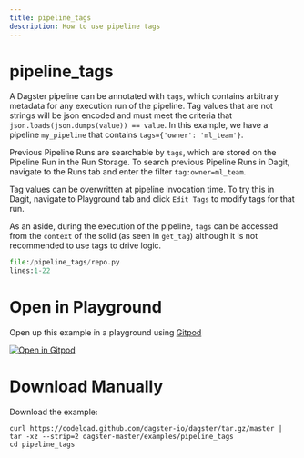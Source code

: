```yaml
---
title: pipeline_tags
description: How to use pipeline tags
---
```


# pipeline_tags

A Dagster pipeline can be annotated with `tags`, which contains arbitrary metadata for any
execution run of the pipeline. Tag values that are not strings will be json encoded and must meet
the criteria that `json.loads(json.dumps(value)) == value`. In this example, we have a pipeline
`my_pipeline` that contains `tags={'owner': 'ml_team'}`.

Previous Pipeline Runs are searchable by `tags`, which are stored on the Pipeline Run in the
Run Storage. To search previous Pipeline Runs in Dagit, navigate to the Runs tab and enter the
filter `tag:owner=ml_team`.

Tag values can be overwritten at pipeline invocation time. To try this in Dagit, navigate to
Playground tab and click `Edit Tags` to modify tags for that run.

As an aside, during the execution of the pipeline, `tags` can be accessed from the `context`
of the solid (as seen in `get_tag`) although it is not recommended to use tags to drive logic.

```python literalinclude caption=repo.py
file:/pipeline_tags/repo.py
lines:1-22
```

# Open in Playground

Open up this example in a playground using [Gitpod](https://gitpod.io)

[![Open in Gitpod](https://gitpod.io/button/open-in-gitpod.svg)](https://gitpod.io/#EXAMPLE=pipeline_tags/https://github.com/dagster-io/dagster)

# Download Manually

Download the example:

```
curl https://codeload.github.com/dagster-io/dagster/tar.gz/master | tar -xz --strip=2 dagster-master/examples/pipeline_tags
cd pipeline_tags
```
